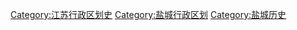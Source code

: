 [[Category:江苏行政区划史|Category:江苏行政区划史]]
[[Category:盐城行政区划|Category:盐城行政区划]]
[[Category:盐城历史|Category:盐城历史]]